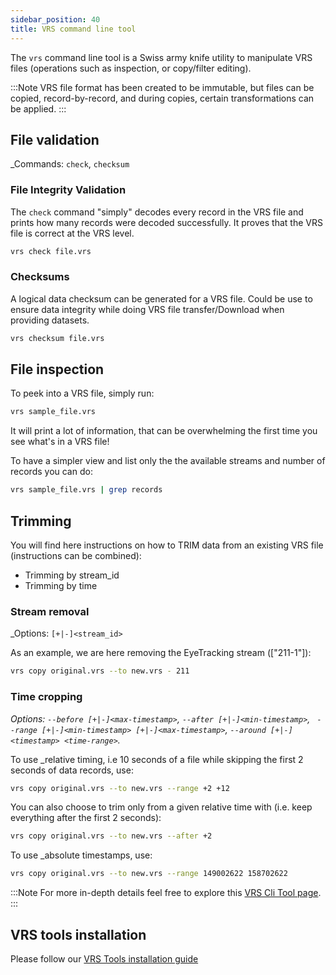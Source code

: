 ```yaml
---
sidebar_position: 40
title: VRS command line tool
---
```


The `vrs` command line tool is a Swiss army knife utility to manipulate VRS files (operations such as inspection, or copy/filter editing).

:::Note
VRS file format has been created to be immutable, but files can be copied, record-by-record, and during copies, certain transformations can be applied.
:::

## File validation

_Commands: `check`, `checksum`

### File Integrity Validation

The `check` command "simply" decodes every record in the VRS file and prints how many records were decoded successfully. It proves that the VRS file is correct at the VRS level.

```bash
vrs check file.vrs
```

### Checksums

A logical data checksum can be generated for a VRS file. Could be use to ensure data integrity while doing VRS file transfer/Download when providing datasets.

```bash
vrs checksum file.vrs
```

## File inspection

To peek into a VRS file, simply run:

```bash
vrs sample_file.vrs
```

It will print a lot of information, that can be overwhelming the first time you see what's in a VRS file!

To have a simpler view and list only the the available streams and number of records you can do:

```bash
vrs sample_file.vrs | grep records
```

## Trimming

You will find here instructions on how to TRIM data from an existing VRS file (instructions can be combined):
- Trimming by stream_id
- Trimming by time

### Stream removal

_Options: `[+|-]<stream_id>`

As an example, we are here removing the EyeTracking stream (["211-1"]):

```bash
vrs copy original.vrs --to new.vrs - 211
```

### Time cropping

_Options: `--before [+|-]<max-timestamp>`, `--after [+|-]<min-timestamp>`, ` --range [+|-]<min-timestamp> [+|-]<max-timestamp>`, `--around [+|-]<timestamp> <time-range>`._

To use _relative timing, i.e 10 seconds of a file while skipping the first 2 seconds of data records, use:

```bash
vrs copy original.vrs --to new.vrs --range +2 +12
```

You can also choose to trim only from a given relative time with (i.e. keep everything after the first 2 seconds):

```bash
vrs copy original.vrs --to new.vrs --after +2
```

To use _absolute timestamps, use:

```bash
vrs copy original.vrs --to new.vrs --range 149002622 158702622
```

:::Note
For more in-depth details feel free to explore this [VRS Cli Tool page](https://facebookresearch.github.io/vrs/docs/VrsCliTool).
:::

## VRS tools installation

Please follow our [VRS Tools installation guide](aria_vrs_tools_installation.mdx)
